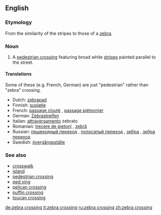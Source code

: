 ==English==

===Etymology===
From the similarity of the stripes to those of a [[zebra]].

===Noun===
{{en-noun|sg=[[zebra]] [[crossing]]}}

# A [[pedestrian crossing]] featuring broad white [[stripe]]s painted parallel to the street.

====Translations====

Some of these (e.g. French, German) are just "pedestrian" rather than "zebra" crossing.

*Dutch: [[zebrapad]] {{n}}
*Finnish: [[suojatie]]
*French: [[passage clouté]] {{m}}, [[passage piétonnier]] {{m}}
*German: [[Zebrastreifen]] {{m}}
*Italian: [[attraversamento]] zebrato {{m}}
*Romanian: [[trecere de pietoni]] {{f}}, [[zebră]] {{f}}
*Russian: [[пешеходный переход]] {{m}}, [[полосатый переход]] {{m}}, [[зебра]] {{f}}, [[зебра переход]] {{m}}
*Swedish: [[övergångsställe]]

===See also===
*[[crosswalk]]
*[[island]]
*[[pedestrian crossing]]
*[[ped xing]]
*[[pelican crossing]]
*[[puffin crossing]]
*[[toucan crossing]]

[[de:zebra crossing]]
[[it:zebra crossing]]
[[ru:zebra crossing]]
[[zh:zebra crossing]]